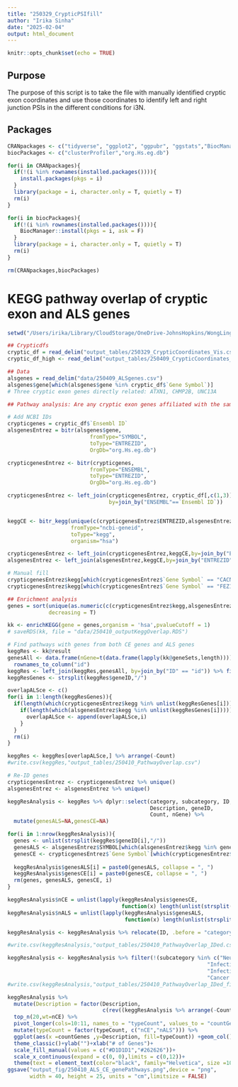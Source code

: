 ```yaml
---
title: "250329_CrypticPSIfill"
author: "Irika Sinha"
date: "2025-02-04"
output: html_document
---
```


```r
knitr::opts_chunk$set(echo = TRUE)
```

## Purpose

The purpose of this script is to take the file with manually identified cryptic exon coordinates and use those coordinates to identify left and right junction PSIs in the different conditions for i3N. 

## Packages

```r
CRANpackages <- c("tidyverse", "ggplot2", "ggpubr", "ggstats","BiocManager","viridis")
biocPackages <- c("clusterProfiler","org.Hs.eg.db")

for(i in CRANpackages){
  if(!(i %in% rownames(installed.packages()))){
    install.packages(pkgs = i)
  }
  library(package = i, character.only = T, quietly = T)
  rm(i)
}

for(i in biocPackages){
  if(!(i %in% rownames(installed.packages()))){
    BiocManager::install(pkgs = i, ask = F)
  }
  library(package = i, character.only = T, quietly = T)
  rm(i)
}

rm(CRANpackages,biocPackages)


```


# KEGG pathway overlap of cryptic exon and ALS genes

```r
setwd("/Users/irika/Library/CloudStorage/OneDrive-JohnsHopkins/WongLing/Scripts/250325_NMDi")

## Crypticdfs
cryptic_df = read_delim("output_tables/250329_CrypticCoordinates_Vis.csv")
cryptic_df_high <- read_delim("output_tables/250409_CrypticCoordinates_HighExp.csv")

## Data
alsgenes = read_delim("data/250409_ALSgenes.csv")
alsgenes$gene[which(alsgenes$gene %in% cryptic_df$`Gene Symbol`)]
# Three cryptic exon genes directly related: ATXN1, CHMP2B, UNC13A

## Pathway analysis: Are any cryptic exon genes affiliated with the same pathways as highly associated genes?

# Add NCBI IDs
crypticgenes = cryptic_df$`Ensembl ID`
alsgenesEntrez = bitr(alsgenes$gene, 
                          fromType="SYMBOL", 
                          toType="ENTREZID", 
                          OrgDb="org.Hs.eg.db")

crypticgenesEntrez <- bitr(crypticgenes, 
                          fromType="ENSEMBL", 
                          toType="ENTREZID", 
                          OrgDb="org.Hs.eg.db")

crypticgenesEntrez <- left_join(crypticgenesEntrez, cryptic_df[,c(1,3)],
                                by=join_by("ENSEMBL"==`Ensembl ID`))


keggCE <- bitr_kegg(unique(c(crypticgenesEntrez$ENTREZID,alsgenesEntrez$ENTREZID)), 
                    fromType="ncbi-geneid", 
                    toType="kegg", 
                    organism="hsa")

crypticgenesEntrez <- left_join(crypticgenesEntrez,keggCE,by=join_by("ENTREZID"=="ncbi-geneid"))
alsgenesEntrez <- left_join(alsgenesEntrez,keggCE,by=join_by("ENTREZID"=="ncbi-geneid"))

# Manual fill
crypticgenesEntrez$kegg[which(crypticgenesEntrez$`Gene Symbol` == "CACNA1C")] = 4850
crypticgenesEntrez$kegg[which(crypticgenesEntrez$`Gene Symbol` == "FEZ1")] = 9638

## Enrichment analysis
genes = sort(unique(as.numeric(c(crypticgenesEntrez$kegg,alsgenesEntrez$kegg))),
             decreasing = T)

kk <- enrichKEGG(gene = genes,organism = 'hsa',pvalueCutoff = 1)
# saveRDS(kk, file = "data/250410_outputKeggOverlap.RDS")

# Find pathways with genes from both CE genes and ALS genes
keggRes <- kk@result 
genesAll <- data.frame(nGene=t(data.frame(lapply(kk@geneSets,length)))) %>%
  rownames_to_column("id")
keggRes <- left_join(keggRes,genesAll, by=join_by("ID" == "id")) %>% filter(Count > 1)
keggResGenes <- strsplit(keggRes$geneID,"/")

overlapALSce <- c()
for(i in 1:length(keggResGenes)){
  if(length(which(crypticgenesEntrez$kegg %in% unlist(keggResGenes[i]))) != 0){
    if(length(which(alsgenesEntrez$kegg %in% unlist(keggResGenes[i])))){
      overlapALSce <- append(overlapALSce,i)
    }
  }
  rm(i)
}

keggRes <- keggRes[overlapALSce,] %>% arrange(-Count)
#write.csv(keggRes,"output_tables/250410_PathwayOverlap.csv")

# Re-ID genes
crypticgenesEntrez <- crypticgenesEntrez %>% unique()
alsgenesEntrez <- alsgenesEntrez %>% unique()

keggResAnalysis <- keggRes %>% dplyr::select(category, subcategory, ID, 
                                             Description, geneID, 
                                             Count, nGene) %>%
  mutate(genesALS=NA,genesCE=NA)

for(i in 1:nrow(keggResAnalysis)){
  genes <- unlist(strsplit(keggRes$geneID[i],"/"))
  genesALS <- alsgenesEntrez$SYMBOL[which(alsgenesEntrez$kegg %in% genes)]
  genesCE <- crypticgenesEntrez$`Gene Symbol`[which(crypticgenesEntrez$kegg %in% genes)]
  
  keggResAnalysis$genesALS[i] = paste0(genesALS, collapse = ", ")
  keggResAnalysis$genesCE[i] = paste0(genesCE, collapse = ", ")
  rm(genes, genesALS, genesCE, i)
}

keggResAnalysis$nCE = unlist(lapply(keggResAnalysis$genesCE,
                                    function(x) length(unlist(strsplit(x,", ")))))
keggResAnalysis$nALS = unlist(lapply(keggResAnalysis$genesALS,
                                     function(x) length(unlist(strsplit(x,", ")))))

keggResAnalysis <- keggResAnalysis %>% relocate(ID, .before = "category")

#write.csv(keggResAnalysis,"output_tables/250410_PathwayOverlap_IDed.csv")

keggResAnalysis <- keggResAnalysis %>% filter(!(subcategory %in% c("Neurodegenerative disease",
                                                               "Infectious disease: bacterial",
                                                               "Infectious disease: viral",
                                                               "Cancer: overview")))
#write.csv(keggResAnalysis,"output_tables/250410_PathwayOverlap_IDed_filtered.csv")

keggResAnalysis %>% 
  mutate(Description = factor(Description, 
                              c(rev((keggResAnalysis %>% arrange(-Count))$Description)))) %>%
  top_n(20,wt=nCE) %>%
  pivot_longer(cols=10:11, names_to = "typeCount", values_to = "countGenes") %>%
  mutate(typeCount = factor(typeCount, c("nCE","nALS"))) %>%
  ggplot(aes(x =countGenes ,y=Description, fill=typeCount)) +geom_col()+
  theme_classic()+ylab("")+xlab("# of Genes")+
  scale_fill_manual(values = c("#D1D1D1","#262626"))+
  scale_x_continuous(expand = c(0, 0),limits = c(0,12))+
  theme(text = element_text(color="black", family="Helvetica", size =10))
ggsave("output_fig/250410_ALS_CE_genePathways.png",device = "png", 
       width = 40, height = 25, units = "cm",limitsize = FALSE)

```

